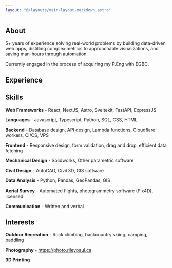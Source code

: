 ```yaml
---
layout: "@/layouts/main-layout-markdown.astro"
---
```



## About

5+ years of experience solving real-world problems by building data-driven web apps, distilling complex metrics to approachable visualizations, and saving man-hours through automation.

Currently engaged in the process of acquiring my P.Eng with EGBC.

## Experience

<ExperienceWrapper client:load />

## Skills

**Web Frameworks** - React, NextJS, Astro, Sveltekit, FastAPI, ExpressJS

**Languages** - Javascript, Typescript, Python, SQL, CSS, HTML

**Backend** - Database design, API design, Lambda functions, Cloudflare workers, CI/CS, VPS

**Frontend** - Responsive design, form validation, drag and drop, efficient data fetching

**Mechanical Design** - Solidworks, Other parametric software

**Civil Design** - AutoCAD, Civil 3D, GIS software

**Data Analysis** - Python, Pandas, GeoPandas, GIS

**Aerial Survey** - Automated ﬂights, photogrammetry software (Pix4D), licensed

**Communication** - Written and verbal

## Interests

**Outdoor Recreation** - Rock climbing, backcountry skiing, camping, paddling

**Photography** - https://photo.rileypaul.ca

**3D Printing**
